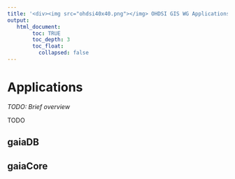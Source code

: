 ```yaml
---
title: '<div><img src="ohdsi40x40.png"></img> OHDSI GIS WG Applications</div>'
output:
   html_document:
        toc: TRUE
        toc_depth: 3
        toc_float:
          collapsed: false
---
```



# **Applications**

*TODO: Brief overview *

TODO 


## **gaiaDB**

## **gaiaCore**

